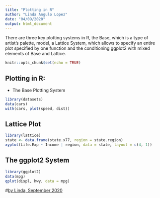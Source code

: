 ---
title: "Plotting in R"
author: "Linda Angulo Lopez"
date: "04/09/2020"
output: html_document
---

There are three key plotting systems in R, the Base, which is a type of artist's palette, model,  a Lattice System, which allows to specify an entire plot specified by one function and the conditioning ggplot2 with mixed elements of Base and Lattice.

```{r setup, include=FALSE}
knitr::opts_chunk$set(echo = TRUE)
```

## Plotting in R:

- The Base Plotting System


```{r }
library(datasets)
data(cars)
with(cars, plot(speed, dist))

```

##  Lattice Plot


```{r }
library(lattice)
state <- data.frame(state.x77, region = state.region)
xyplot(Life.Exp ~ Income | region, data = state, layout = c(4, 1))


```

## The ggplot2 System


```{r }

library(ggplot2)
data(mpg)
qplot(displ, hwy, data = mpg)

```




#[by Linda, September 2020 ](https://www.linkedin.com/in/lindangulopez/)
